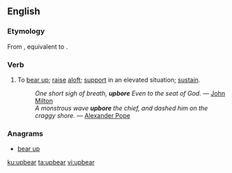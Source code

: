 ==English==

===Etymology===
From {{etyl|enm|en}} {{m|enm|upberen}}, equivalent to {{prefix|up|bear|lang=en}}.

===Verb===
{{en-verb|upbears|upbearing|upbore|upborne|past_ptc2=upbore}}

# {{label|en|transitive}} To [[bear up]]; [[raise]] [[aloft]]; [[support]] in an elevated situation; [[sustain]].
#: ''One short sigh of breath, '''upbore''' Even to the seat of God.'' &mdash; [[w:John Milton|John Milton]]
#: ''A monstrous wave '''upbore''' the chief, and dashed him on the craggy shore.'' &mdash; [[w:Alexander Pope|Alexander Pope]]

===Anagrams===
* [[bear up#English|bear up]]

[[ku:upbear]]
[[ta:upbear]]
[[vi:upbear]]